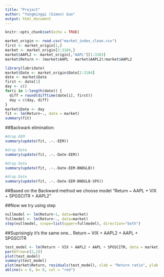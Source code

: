 ```yaml
---
title: "Project"
author: "Yangmingqi (Simon) Guo"
output: html_document
---
```


```r
knitr::opts_chunk$set(echo = TRUE)
```

```r
market_origin <- read.csv("market_index_clean.csv")
first <- market_origin[1,]
market <- market_origin[2:3104,]
market$AAPL2 <- market_origin[,"AAPL"][1:3103]
market$Return <- (market$AAPL - market$AAPL2)/market$AAPL2
```

```r
library(lubridate)
market$Date <- market_origin$Date[2:3104]
date <- market$Date
first <- date[1]
day <- c()
for(i in 1:length(date)) {
  diff = round(difftime(date[i], first))
  day = c(day, diff)
}
market$Date <- day
fit <- lm(Return~., data = market)
summary(fit)
```

##Backwark elimination:

```r
#drop EEM
summary(update(fit, .~.-EEM))
```

```r
#drop Date
summary(update(fit, .~.-Date-EEM))
```


```r
#drop Date
summary(update(fit, .~.-Date-EEM-BNDGLB))
```

```r
#drop Date
summary(update(fit, .~.-Date-EEM-BNDGLB-SPX))
```


##Based on the Backward method we choose model "Return ~ AAPL + VIX + SPGSCITR + AAPL2"

##Now we try using step

```r
nullmodel <- lm(Return~1, data=market)
fullmodel <- lm(Return~., data=market)
step(nullmodel, scope=list(upper=fullmodel), direction="both")
```

##Suprisingly it's the same one... Return ~ VIX + AAPL2 + AAPL + SPGSCITR

```r
test_model <- lm(Return ~ VIX + AAPL2 + AAPL + SPGSCITR, data = market)
par(mfrow=c(2,2))
plot(test_model)
summary(test_model)
plot(market$Return, residuals(test_model), xlab = "Return ratio", ylab = "Residuals")
abline(a = 0, b= 0, col = "red")
```








